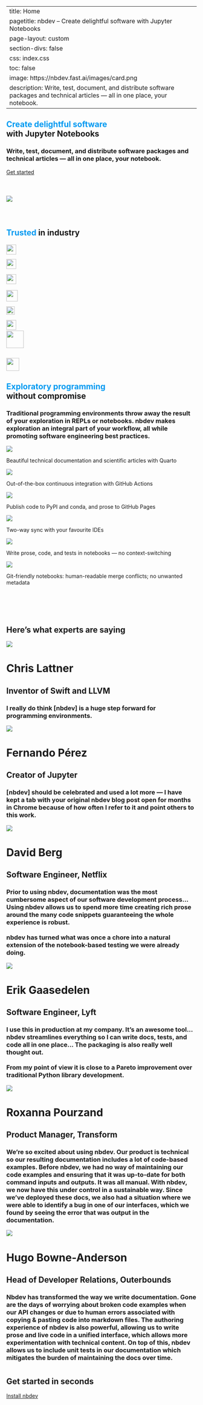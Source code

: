 
---
title: Home
pagetitle: nbdev – Create delightful software with Jupyter Notebooks
page-layout: custom
section-divs: false
css: index.css
toc: false
image: https://nbdev.fast.ai/images/card.png
description: Write, test, document, and distribute software packages and technical articles — all in one place, your notebook.
---

::: {.hero-banner .content-block}

# <span style='color:#009AF1'>Create delightful software</span><br>with Jupyter Notebooks

### Write, test, document, and distribute software packages and technical articles — all in one place, your notebook.

[Get started](getting_started.ipynb){.btn-action-primary .btn-action .btn .btn-success .btn-lg role="button"}

[![](images/card.png){style="margin-top: 40px; margin-bottom: 40px"}](images/card.png)

:::


::: {.hero-banner .mid-content}

## <span style='color:#009AF1'>Trusted</span> in industry

::: {.grid style="column-gap: 50px"}

::: {.g-col-12 .g-col-sm-6 .g-col-md-3}

![](images/netflix.svg){height="26px" style="position: relative; top: 1px"}

:::


::: {.g-col-12 .g-col-sm-6 .g-col-md-3}

![](images/transform.svg){height="26px" style="position: relative; bottom: 1px"}

:::


::: {.g-col-12 .g-col-sm-6 .g-col-md-3}

![](images/outerbounds.svg){height="26px" style="position: relative; bottom: 1px"}

:::


::: {.g-col-12 .g-col-sm-6 .g-col-md-3}

![](images/novetta.svg){height="30px" style="position: relative; top: 1px"}

:::


::: {.g-col-12 .g-col-sm-6 .g-col-md-3}

![](images/amd.svg){height="22px"}

:::


::: {.g-col-12 .g-col-sm-6 .g-col-md-3}

![](images/overstory.png){height="26px"}

:::


::: {.g-col-12 .g-col-sm-6 .g-col-md-3}

![](images/bom.png){height="46px" style="position: relative; bottom: 12px"}

:::


::: {.g-col-12 .g-col-sm-6 .g-col-md-3}

![](images/lyft.svg){height="34px"}

:::



:::



:::


::: {.content-block}

::: {.hero-banner}

## <span style='color:#009AF1'>Exploratory programming</span><br>without compromise

### Traditional programming environments throw away the result of your exploration in REPLs or notebooks. nbdev makes exploration an integral part of your workflow, all while promoting software engineering best practices.

:::

::: {.grid .gap-4 style="padding-bottom: 60px"}

::: {.feature .g-col-12 .g-col-sm-6 .g-col-md-4}

![](images/docs.svg)

Beautiful technical documentation and scientific articles with Quarto


:::


::: {.feature .g-col-12 .g-col-sm-6 .g-col-md-4}

![](images/testing.svg)

Out-of-the-box continuous integration with GitHub Actions


:::


::: {.feature .g-col-12 .g-col-sm-6 .g-col-md-4}

![](images/packaging.svg)

Publish code to PyPI and conda, and prose to GitHub Pages


:::


::: {.feature .g-col-12 .g-col-sm-6 .g-col-md-4}

![](images/vscode.svg)

Two-way sync with your favourite IDEs


:::


::: {.feature .g-col-12 .g-col-sm-6 .g-col-md-4}

![](images/jupyter.svg)

Write prose, code, and tests in notebooks — no context-switching


:::


::: {.feature .g-col-12 .g-col-sm-6 .g-col-md-4}

![](images/git.svg)

Git-friendly notebooks: human-readable merge conflicts; no unwanted metadata


:::



:::



:::


::: {.mid-content}

::: {.hero-banner}

## Here's what experts are saying

:::

::: {.content-block .grid .gap-4}

::: {.testimonial .g-col-12 .g-col-md-6}

[![](images/chris-lattner.png)](images/chris-lattner.png)

# Chris Lattner

## Inventor of Swift and LLVM

### I really do think [nbdev] is a huge step forward for programming environments.

:::


::: {.testimonial .g-col-12 .g-col-md-6}

[![](images/fernando-pérez.jpeg)](images/fernando-pérez.jpeg)

# Fernando Pérez

## Creator of Jupyter

### [nbdev] should be celebrated and used a lot more — I have kept a tab with your original nbdev blog post open for months in Chrome because of how often I refer to it and point others to this work.

:::


::: {.testimonial .g-col-12 .g-col-md-6}

[![](images/david-berg.jpeg)](images/david-berg.jpeg)

# David Berg

## Software Engineer, Netflix

### Prior to using nbdev, documentation was the most cumbersome aspect of our software development process… Using nbdev allows us to spend more time creating rich prose around the many code snippets guaranteeing the whole experience is robust.<br><br>nbdev has turned what was once a chore into a natural extension of the notebook-based testing we were already doing.

:::


::: {.testimonial .g-col-12 .g-col-md-6}

[![](images/erik-gaasedelen.jpeg)](images/erik-gaasedelen.jpeg)

# Erik Gaasedelen

## Software Engineer, Lyft

### I use this in production at my company. It’s an awesome tool… nbdev streamlines everything so I can write docs, tests, and code all in one place… The packaging is also really well thought out.<br><br>From my point of view it is close to a Pareto improvement over traditional Python library development.

:::


::: {.testimonial .g-col-12 .g-col-md-6}

[![](images/roxanna-pourzand.jpeg)](images/roxanna-pourzand.jpeg)

# Roxanna Pourzand

## Product Manager, Transform

### We’re so excited about using nbdev. Our product is technical so our resulting documentation includes a lot of code-based examples. Before nbdev, we had no way of maintaining our code examples and ensuring that it was up-to-date for both command inputs and outputs. It was all manual. With nbdev, we now have this under control in a sustainable way. Since we’ve deployed these docs, we also had a situation where we were able to identify a bug in one of our interfaces, which we found by seeing the error that was output in the documentation.

:::


::: {.testimonial .g-col-12 .g-col-md-6}

[![](images/hugo-bowne-anderson.jpeg)](images/hugo-bowne-anderson.jpeg)

# Hugo Bowne-Anderson

## Head of Developer Relations, Outerbounds

### Nbdev has transformed the way we write documentation. Gone are the days of worrying about broken code examples when our API changes or due to human errors associated with copying & pasting code into markdown files. The authoring experience of nbdev is also powerful, allowing us to write prose and live code in a unified interface, which allows more experimentation with technical content. On top of this,  nbdev allows us to include unit tests in our documentation which mitigates the burden of maintaining the docs over time.

:::



:::



:::


::: {.hero-banner .content-block style="margin-top: 40px"}

## Get started in seconds

[Install nbdev](getting_started.ipynb){.btn-action-primary .btn-action .btn .btn-success .btn-lg role="button"}

:::


